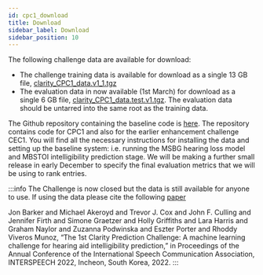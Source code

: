 ```yaml
---
id: cpc1_download
title: Download
sidebar_label: Download
sidebar_position: 10
---
```


The following challenge data are available for download:

- The challenge training data is available for download as a single 13 GB file, [clarity_CPC1_data.v1_1.tgz](https://mab.to/R6H84YNf74p5U)
- The evaluation data in now available (1st March) for download as a single 6 GB file, [clarity_CPC1_data.test.v1.tgz](https://mab.to/R6H84YNf74p5U). The evaluation data should be untarred into the same root as the training data.

The Github repository containing the baseline code is [here](https://github.com/claritychallenge/clarity_CC). The repository contains code for CPC1 and also for the earlier enhancement challenge CEC1.  You will find all the necessary instructions for installing the data and setting up the baseline system: i.e. running the MSBG hearing loss model and MBSTOI intelligibility prediction stage. We will be making a further small release in early December to specify the final evaluation metrics that we will be using to rank entries.

:::info
The Challenge is now closed but the data is still available for anyone to use. If using the data please cite the following [paper](https://drive.google.com/drive/folders/1pfGTqYAivACAgtliLwM58opCNfHcMwBG?usp=sharing)

Jon Barker and Michael Akeroyd and Trevor J. Cox and John F. Culling and Jennifer Firth and Simone Graetzer and Holly Griffiths and Lara Harris and Graham Naylor and Zuzanna Podwinska and Eszter Porter and Rhoddy Viveros Munoz, “The 1st Clarity Prediction Challenge: A machine learning challenge for hearing aid intelligibility prediction,” in Proceedings of the Annual Conference of the International Speech Communication Association, INTERSPEECH 2022, Incheon, South Korea, 2022.
:::
